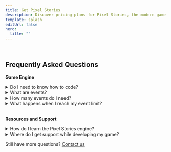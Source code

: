 ```yaml
---
title: Get Pixel Stories
description: Discover pricing plans for Pixel Stories, the modern game engine for creating immersive, story-driven games. Our pricing include one-time payments designed to meet the needs of indie developers and professional studios alike.
template: splash
editUrl: false
hero:
  title: ""
---
```



<PricingPlans />

<br />

<div class="max-w-[800px] mx-auto">

<h2 class="text-center">Frequently Asked Questions</h2>

**Game Engine**

<details>
  <summary>Do I need to know how to code?</summary>
  Answer here
</details>

<details>
  <summary>What are events?</summary>
  Answer here
</details>

<details>
  <summary>How many events do I need?</summary>
  Answer here
</details>

<details>
  <summary>What happens when I reach my event limit?</summary>
  Answer here
</details>

<br />

**Resources and Support**

<details>
  <summary>How do I learn the Pixel Stories engine?</summary>
  Answer here
</details>
<details>
  <summary>Where do I get support while developing my game?</summary>
  Answer here
</details>

<div class="flex justify-center w-full">

<p class="text-center">
  Still have more questions?
  <a href="mailto:truman@pixelstories.io">Contact us</a>
</p>

</div>

</div>
